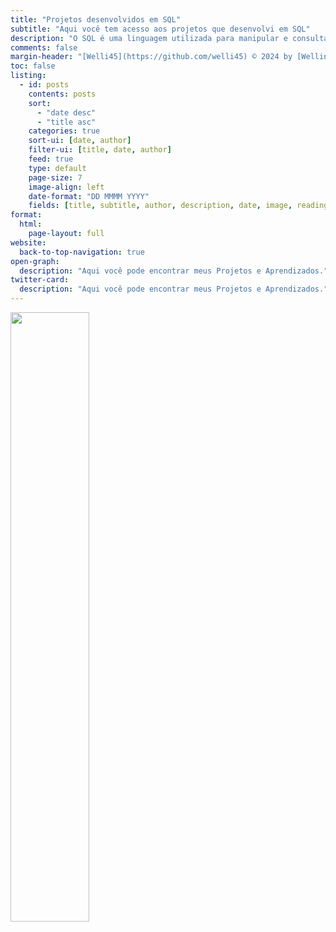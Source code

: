 ---
title: "Projetos desenvolvidos em SQL"
subtitle: "Aqui você tem acesso aos projetos que desenvolvi em SQL"
description: "O SQL é uma linguagem utilizada para manipular e consultar bancos de dados relacionais. Aqui você tem acesso aos projetos que desenvolvi em SQL."
comments: false
margin-header: "[Welli45](https://github.com/welli45) © 2024 by [Wellington S.](https://github.com/welli45)"
toc: false
listing:
  - id: posts
    contents: posts
    sort: 
      - "date desc"
      - "title asc"
    categories: true
    sort-ui: [date, author]
    filter-ui: [title, date, author]
    feed: true
    type: default
    page-size: 7
    image-align: left
    date-format: "DD MMMM YYYY"
    fields: [title, subtitle, author, description, date, image, reading-time]
format:
  html:
    page-layout: full
website:
  back-to-top-navigation: true
open-graph:
  description: "Aqui você pode encontrar meus Projetos e Aprendizados."
twitter-card:
  description: "Aqui você pode encontrar meus Projetos e Aprendizados."
---
![](SQL.jpeg){fig-alt="SQL" width=50%}

<!-- ### Featured Posts
:::{#featured}
:::

<br></br>
--- -->
<br></br>

<!-- ### All Posts -->
:::{#posts}
:::
